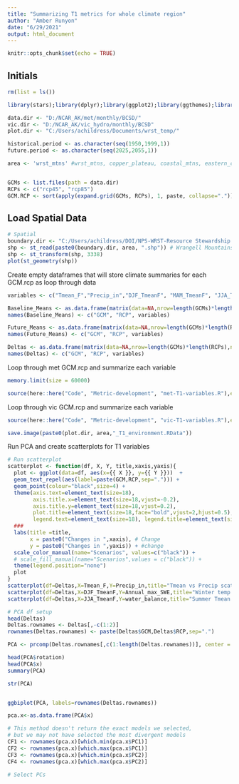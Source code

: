 ```yaml
---
title: "Summarizing T1 metrics for whole climate region"
author: "Amber Runyon"
date: "6/29/2021"
output: html_document
---
```


```r
knitr::opts_chunk$set(echo = TRUE)

```

## Initials

```r

rm(list = ls())

library(stars);library(dplyr);library(ggplot2);library(ggthemes);library(viridis);library(here);library(ggrepel);library(rlang)

data.dir <- "D:/NCAR_AK/met/monthly/BCSD/" 
vic.dir <- "D:/NCAR_AK/vic_hydro/monthly/BCSD"
plot.dir <- "C:/Users/achildress/Documents/wrst_temp/"

historical.period <- as.character(seq(1950,1999,1))
future.period <- as.character(seq(2025,2055,1))

area <- 'wrst_mtns' #wrst_mtns, copper_plateau, coastal_mtns, eastern_coast


GCMs <- list.files(path = data.dir)
RCPs <- c("rcp45", "rcp85")
GCM.RCP <- sort(apply(expand.grid(GCMs, RCPs), 1, paste, collapse="."))

```

## Load Spatial Data

```r

# Spatial
boundary.dir <- "C:/Users/achildress/DOI/NPS-WRST-Resource Stewardship Strategy - Climate/Climate futures development/Data/Boundary_shapefiles/"
shp <- st_read(paste0(boundary.dir, area, ".shp")) # Wrangell Mountains
shp <- st_transform(shp, 3338)
plot(st_geometry(shp))


```
Create empty dataframes that will store climate summaries for each GCM.rcp as loop through data
```r

variables <- c("Tmean_F","Precip_in","DJF_TmeanF", "MAM_TmeanF", "JJA_TmeanF", "SON_TmeanF", "DJF_Precip_in", "MAM_Precip_in", "JJA_Precip_in","SON_Precip_in", "Annual_max_SWE", "MAM_SON_SWE", "water_balance")

Baseline_Means <- as.data.frame(matrix(data=NA,nrow=length(GCMs)*length(RCPs),ncol=length(variables)+2))
names(Baseline_Means) <- c("GCM", "RCP", variables)

Future_Means <- as.data.frame(matrix(data=NA,nrow=length(GCMs)*length(RCPs),ncol=length(variables)+2))
names(Future_Means) <- c("GCM", "RCP", variables)

Deltas <- as.data.frame(matrix(data=NA,nrow=length(GCMs)*length(RCPs),ncol=length(variables)+2))
names(Deltas) <- c("GCM", "RCP", variables)


```

Loop through met GCM.rcp and summarize each variable

```r
memory.limit(size = 60000)

source(here::here("Code", "Metric-development", "met-T1-variables.R"),echo = FALSE) 

```

Loop through vic GCM.rcp and summarize each variable

```r

source(here::here("Code", "Metric-development", "vic-T1-variables.R"),echo = FALSE) 

save.image(paste0(plot.dir, area,"_T1_environment.RData"))

```


Run PCA and create scatterplots for T1 variables
```r
# Run scatterplot
scatterplot <- function(df, X, Y, title,xaxis,yaxis){
  plot <- ggplot(data=df, aes(x={{ X }}, y={{ Y }}))  +
  geom_text_repel(aes(label=paste(GCM,RCP,sep="."))) +
  geom_point(colour="black",size=4) +
  theme(axis.text=element_text(size=18),
        axis.title.x=element_text(size=18,vjust=-0.2),
        axis.title.y=element_text(size=18,vjust=0.2),
        plot.title=element_text(size=18,face="bold",vjust=2,hjust=0.5),
        legend.text=element_text(size=18), legend.title=element_text(size=16)) + 
  ###
  labs(title =title, 
       x = paste0("Changes in ",xaxis), # Change
       y = paste0("Changes in ",yaxis)) + #change
  scale_color_manual(name="Scenarios", values=c("black")) +
  # scale_fill_manual(name="Scenarios",values = c("black")) + 
  theme(legend.position="none") 
  plot
}
scatterplot(df=Deltas,X=Tmean_F,Y=Precip_in,title="Tmean vs Precip scatterplot",xaxis="Avg Annual Temp (F)",yaxis="Avg Annual Precip (in)")
scatterplot(df=Deltas,X=DJF_TmeanF,Y=Annual_max_SWE,title="Winter temp vs max SWE scatterplot",xaxis="Avg DJF Temp (F)",yaxis="Avg MAX SWE (in)")
scatterplot(df=Deltas,X=JJA_TmeanF,Y=water_balance,title="Summer Tmean vs water balance scatterplot",xaxis="Avg JJA Tmean (F)",yaxis="Avg Annual Water Balance (in)")

# PCA df setup
head(Deltas)
Deltas.rownames <- Deltas[,-c(1:2)]
rownames(Deltas.rownames) <- paste(Deltas$GCM,Deltas$RCP,sep=".")

PCA <- prcomp(Deltas.rownames[,c(1:length(Deltas.rownames))], center = TRUE,scale. = TRUE)

head(PCA$rotation)
head(PCA$x)
summary(PCA)

str(PCA)


ggbiplot(PCA, labels=rownames(Deltas.rownames))

pca.x<-as.data.frame(PCA$x)

# This method doesn't return the exact models we selected,
# but we may not have selected the most divergent models
CF1 <- rownames(pca.x)[which.min(pca.x$PC1)]
CF2 <- rownames(pca.x)[which.max(pca.x$PC1)]
CF3 <- rownames(pca.x)[which.min(pca.x$PC2)]
CF4 <- rownames(pca.x)[which.max(pca.x$PC2)]

# Select PCs


```

